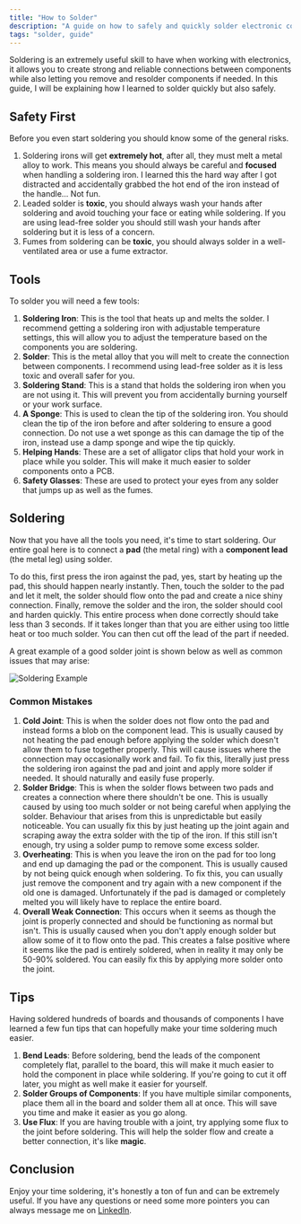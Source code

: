 ```yaml
---
title: "How to Solder"
description: "A guide on how to safely and quickly solder electronic components."
tags: "solder, guide"
---
```


Soldering is an extremely useful skill to have when working with electronics, it allows you to create strong and reliable connections between components while also letting you remove and resolder components if needed. In this guide, I will be explaining how I learned to solder quickly but also safely.

## Safety First

Before you even start soldering you should know some of the general risks.

1. Soldering irons will get **extremely hot**, after all, they must melt a metal alloy to work. This means you should always be careful and **focused** when handling a soldering iron. I learned this the hard way after I got distracted and accidentally grabbed the hot end of the iron instead of the handle... Not fun.
2. Leaded solder is **toxic**, you should always wash your hands after soldering and avoid touching your face or eating while soldering. If you are using lead-free solder you should still wash your hands after soldering but it is less of a concern.
3. Fumes from soldering can be **toxic**, you should always solder in a well-ventilated area or use a fume extractor.

## Tools

To solder you will need a few tools:

1. **Soldering Iron**: This is the tool that heats up and melts the solder. I recommend getting a soldering iron with adjustable temperature settings, this will allow you to adjust the temperature based on the components you are soldering.
2. **Solder**: This is the metal alloy that you will melt to create the connection between components. I recommend using lead-free solder as it is less toxic and overall safer for you.
3. **Soldering Stand**: This is a stand that holds the soldering iron when you are not using it. This will prevent you from accidentally burning yourself or your work surface.
4. **A Sponge**: This is used to clean the tip of the soldering iron. You should clean the tip of the iron before and after soldering to ensure a good connection. Do not use a wet sponge as this can damage the tip of the iron, instead use a damp sponge and wipe the tip quickly.
5. **Helping Hands**: These are a set of alligator clips that hold your work in place while you solder. This will make it much easier to solder components onto a PCB.
6. **Safety Glasses**: These are used to protect your eyes from any solder that jumps up as well as the fumes.

## Soldering

Now that you have all the tools you need, it's time to start soldering. Our entire goal here is to connect a **pad** (the metal ring) with a **component lead** (the metal leg) using solder.

To do this, first press the iron against the pad, yes, start by heating up the pad, this should happen nearly instantly. Then, touch the solder to the pad and let it melt, the solder should flow onto the pad and create a nice shiny connection. Finally, remove the solder and the iron, the solder should cool and harden quickly. This entire process when done correctly should take less than 3 seconds. If it takes longer than that you are either using too little heat or too much solder. You can then cut off the lead of the part if needed.

A great example of a good solder joint is shown below as well as common issues that may arise:

![Soldering Example](https://i.imgur.com/hAq8zGb.jpeg)

### Common Mistakes

1. **Cold Joint**: This is when the solder does not flow onto the pad and instead forms a blob on the component lead. This is usually caused by not heating the pad enough before applying the solder which doesn't allow them to fuse together properly. This will cause issues where the connection may occasionally work and fail. To fix this, literally just press the soldering iron against the pad and joint and apply more solder if needed. It should naturally and easily fuse properly.
2. **Solder Bridge**: This is when the solder flows between two pads and creates a connection where there shouldn't be one. This is usually caused by using too much solder or not being careful when applying the solder. Behaviour that arises from this is unpredictable but easily noticeable. You can usually fix this by just heating up the joint again and scraping away the extra solder with the tip of the iron. If this still isn't enough, try using a solder pump to remove some excess solder.
3. **Overheating**: This is when you leave the iron on the pad for too long and end up damaging the pad or the component. This is usually caused by not being quick enough when soldering. To fix this, you can usually just remove the component and try again with a new component if the old one is damaged. Unfortunately if the pad is damaged or completely melted you will likely have to replace the entire board.
4. **Overall Weak Connection**: This occurs when it seems as though the joint is properly connected and should be functioning as normal but isn't. This is usually caused when you don't apply enough solder but allow some of it to flow onto the pad. This creates a false positive where it seems like the pad is entirely soldered, when in reality it may only be 50-90% soldered. You can easily fix this by applying more solder onto the joint.

## Tips

Having soldered hundreds of boards and thousands of components I have learned a few fun tips that can hopefully make your time soldering much easier.

1. **Bend Leads**: Before soldering, bend the leads of the component completely flat, parallel to the board, this will make it much easier to hold the component in place while soldering. If you're going to cut it off later, you might as well make it easier for yourself.
2. **Solder Groups of Components**: If you have multiple similar components, place them all in the board and solder them all at once. This will save you time and make it easier as you go along.
3. **Use Flux**: If you are having trouble with a joint, try applying some flux to the joint before soldering. This will help the solder flow and create a better connection, it's like **magic**.

## Conclusion

Enjoy your time soldering, it's honestly a ton of fun and can be extremely useful. If you have any questions or need some more pointers you can always message me on [LinkedIn](https://www.linkedin.com/in/ben-zhou06/).
